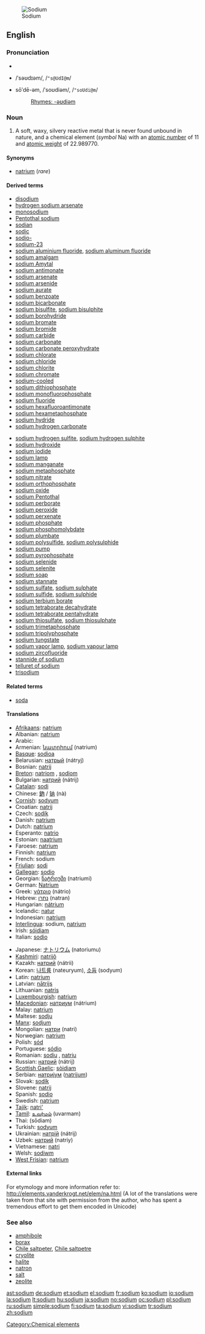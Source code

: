[[Image:Natrium.jpg|thumb|right|Sodium]]
==English==
{{elements|Na|neon|Ne|magnesium|Mg}}

===Pronunciation===
* {{audio|En-us-sodium.ogg|audio (US)}}
* {{a|RP}} /ˈsəʊdɪəm/, /<tt>"s@UdI@m</tt>/
* {{a|US}} sōʹdē-əm, /ˈsoʊdiəm/, /<tt>"soUdi@m</tt>/
*: [[Rhymes:English:-əʊdiəm|Rhymes: -əʊdiəm]]

===Noun===
{{en-noun|-}}
{{wikipedia}}

# A soft, waxy, silvery reactive metal that is never found unbound in nature, and a chemical element (''symbol'' Na) with an [[atomic number]] of 11 and [[atomic weight]] of 22.989770.

====Synonyms====
* [[natrium]] (''rare'')

====Derived terms====
{{rel-top4|Terms derived from the noun ''sodium''}}
* [[disodium]]
* [[hydrogen sodium arsenate]]
* [[monosodium]]
* [[Pentothal sodium]]
* [[sodian]]
* [[sodic]]
* [[sodio-]]
* [[sodium-23]]
* [[sodium aluminium fluoride]], [[sodium aluminum fluoride]]
* [[sodium amalgam]]
* [[sodium Amytal]]
* [[sodium antimonate]]
* [[sodium arsenate]]
* [[sodium arsenide]]
* [[sodium aurate]]
* [[sodium benzoate]]
* [[sodium bicarbonate]]
* [[sodium bisulfite]], [[sodium bisulphite]]
* [[sodium borohydride]]
* [[sodium bromate]]
* [[sodium bromide]]
* [[sodium carbide]]
* [[sodium carbonate]]
* [[sodium carbonate peroxyhydrate]]
* [[sodium chlorate]]
* [[sodium chloride]]
* [[sodium chlorite]]
* [[sodium chromate]]
* [[sodium-cooled]]
* [[sodium dithiophosphate]]
* [[sodium monofluorophosphate]]
* [[sodium fluoride]]
* [[sodium hexafluoroantimonate]]
* [[sodium hexametaphosphate]]
* [[sodium hydride]]
* [[sodium hydrogen carbonate]]
{{rel-mid4}}
* [[sodium hydrogen sulfite]], [[sodium hydrogen sulphite]]
* [[sodium hydroxide]]
* [[sodium iodide]]
* [[sodium lamp]]
* [[sodium manganate]]
* [[sodium metaphosphate]]
* [[sodium nitrate]]
* [[sodium orthophosphate]]
* [[sodium oxide]]
* [[sodium Pentothal]]
* [[sodium perborate]]
* [[sodium peroxide]]
* [[sodium perxenate]]
* [[sodium phosphate]]
* [[sodium phosphomolybdate]]
* [[sodium plumbate]]
* [[sodium polysulfide]], [[sodium polysulphide]]
* [[sodium pump]]
* [[sodium pyrophosphate]]
* [[sodium selenide]]
* [[sodium selenite]]
* [[sodium soap]]
* [[sodium stannate]]
* [[sodium sulfate]], [[sodium sulphate]]
* [[sodium sulfide]], [[sodium sulphide]]
* [[sodium terbium borate]]
* [[sodium tetraborate decahydrate]]
* [[sodium tetraborate pentahydrate]]
* [[sodium thiosulfate]], [[sodium thiosulphate]]
* [[sodium trimetaphosphate]]
* [[sodium tripolyphosphate]]
* [[sodium tungstate]]
* [[sodium vapor lamp]], [[sodium vapour lamp]]
* [[sodium zircofluoride]]
* [[stannide of sodium]]
* [[telluret of sodium]]
* [[trisodium]]
{{rel-bottom}}

====Related terms====
* [[soda]]<!--terms derived from "soda", such as "baking soda", belong on the page for "soda"-->

====Translations====
{{trans-top|a reactive metal}}
* [[Afrikaans]]: [[natrium]]
* Albanian: [[natrium]]
* Arabic: {{Arab|[[صوديوم]]}} {{unicode|(ʂódyum)}} {{m}}
* Armenian: [[նատրիում]] (natrium)
* [[Basque]]: [[sodioa]]
* Belarusian: [[натрый]] (nátryj) {{m}}
* Bosnian: [[natrij]]
* [[Breton]]: [[natriom]] {{m}}, [[sodiom]] {{m}}
* Bulgarian: [[натрий]] (nátrij) {{m}}
* [[Catalan]]: [[sodi]]
* Chinese: [[鈉]] / [[钠]] (nà)
* [[Cornish]]: [[sodyum]]
* Croatian: [[natrij]]
* Czech: [[sodík]]
* Danish: [[natrium]]
* Dutch: [[natrium]] {{n}}
* Esperanto: [[natrio]]
* Estonian: [[naatrium]]
* Faroese: [[natrium]]
* Finnish: [[natrium]]
* French: sodium {{m}}
* [[Friulian]]: [[sodi]]
* [[Gallegan]]: [[sodio]]
* Georgian: [[ნატრიუმი]] (natriumi)
* German: [[Natrium]] {{n}}
* Greek: [[νάτριο]] (nátrio) {{n}}
* Hebrew: [[נתרן]] (natran)
* Hungarian: [[nátrium]]
* Icelandic: [[natur]]
* Indonesian: [[natrium]]
* [[Interlingua]]: sodium, [[natrium]]
* Irish: [[sóidiam]]
* Italian: [[sodio]] {{m}}
{{trans-mid}}
* Japanese: [[ナトリウム]] (natoriumu)
* [[Kashmiri]]: [[natrijô]]
* Kazakh: [[натрий]] (nátrii)
* Korean: [[나트륨]] (nateuryum), [[소듐]] (sodyum)
* Latin: [[natrium]]
* Latvian: [[nātrijs]]
* Lithuanian: [[natris]]
* [[Luxembourgish]]: [[natrium]]
* [[Macedonian]]: [[натриум]] (nátrium) {{m}}
* Malay: [[natrium]]
* Maltese: [[sodju]]
* [[Manx]]: [[sodjum]]
* Mongolian: [[натри]] (natri)
* Norwegian: [[natrium]]
* Polish: [[sód]] {{m}}
* Portuguese: [[sódio]] {{m}}
* Romanian: [[sodiu]] {{n}}, [[natriu]] {{n}}
* Russian: [[натрий]] (nátrij) {{m}}
* [[Scottish Gaelic]]: [[sòidiam]]
* Serbian: [[натриjум]] ([[natrijum]]) {{m}}
* Slovak: [[sodík]]
* Slovene: [[natrij]]
* Spanish: [[sodio]] {{m}}
* Swedish: [[natrium]]
* [[Tajik]]: [[natri']]
* [[Tamil]]: [[உவர்மம்]] (uvarmam)
* Thai: {{Thai|[[โซเดียม]]}} (sōdiam)
* Turkish: [[sodyum]]
* Ukrainian: [[натрiй]] (nátrij) {{m}}
* Uzbek: [[натрий]] (natriy)
* Vietnamese: [[natri]]
* Welsh: [[sodiwm]]
* [[West Frisian]]: [[natrium]] {{n}}
{{trans-bottom}}

====External links====
For etymology and more information refer to:
http://elements.vanderkrogt.net/elem/na.html
(A lot of the translations were taken from that site with permission from the author, who has spent a tremendous effort to get them encoded in Unicode)

===See also===
* [[amphibole]]
* [[borax]]
* [[Chile saltpeter]], [[Chile saltpetre]]
* [[cryolite]]
* [[halite]]
* [[natron]]
* [[salt]]
* [[zeolite]]

[[Category:Chemical elements]]

[[ast:sodium]]
[[de:sodium]]
[[et:sodium]]
[[el:sodium]]
[[fr:sodium]]
[[ko:sodium]]
[[io:sodium]]
[[la:sodium]]
[[lt:sodium]]
[[hu:sodium]]
[[ja:sodium]]
[[no:sodium]]
[[oc:sodium]]
[[pl:sodium]]
[[ru:sodium]]
[[simple:sodium]]
[[fi:sodium]]
[[ta:sodium]]
[[vi:sodium]]
[[tr:sodium]]
[[zh:sodium]]